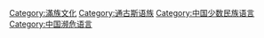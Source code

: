 {{Commonscat|Manchu language}}

[[Category:滿族文化|Category:滿族文化]]
[[Category:通古斯语族|Category:通古斯语族]]
[[Category:中国少数民族语言|Category:中国少数民族语言]]
[[Category:中国濒危语言|Category:中国濒危语言]]